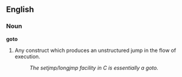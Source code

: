 ==English==

===Noun===
'''goto'''

# {{computing}} Any construct which produces an unstructured jump in the flow of execution.
#: ''The setjmp/longjmp facility in C is essentially a goto.''